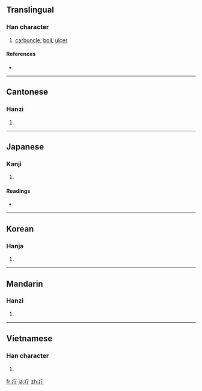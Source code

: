==Translingual==

===Han character===
{{Han char|rn=104|rad=疒|as=02|sn=7|four=0012<sub>1</sub>|canj=大一弓 (KMN)}}

# [[carbuncle]], [[boil]], [[ulcer]]

====References====
* {{Han ref|kx=0769.040|dkj=22019|dj=1179.070|hdz=42659.030|uh=7594|ud=30100|bh=CB6F|bd=52079}}

----

==Cantonese==

===Hanzi===
{{yue-hanzi|jyut=|y=deng1, ding1}}

# {{defn|Cantonese|sort=疒02}}

----

==Japanese==

===Kanji===
{{ja-kanji|grade=|rs=疒02}}

# {{defn|Japanese}}

====Readings====
* {{ja-readings|on=[[ちょう]] (chō)|kun=[[かさ]] (kasa)|nanori=}}

----

==Korean==

===Hanja===
{{ko-hanja|hangeul=정|eumhun=|rv=jeong|mr=chŏng|y=ceng}}

# {{defn|Korean|sort=疒02}}

----

==Mandarin==

===Hanzi===
{{cmn-hanzi|pin=[[dīng]] ([[ding1]])|wg=ting<sup>1</sup>}}

# {{defn|Mandarin|sort=疒02}}

----

==Vietnamese==

===Han character===
{{vi-hantu|[[đinh]], [[đanh]]|rs=疒02}}

# {{defn|Vietnamese|sort=疒02}}

[[fr:疔]]
[[ja:疔]]
[[zh:疔]]